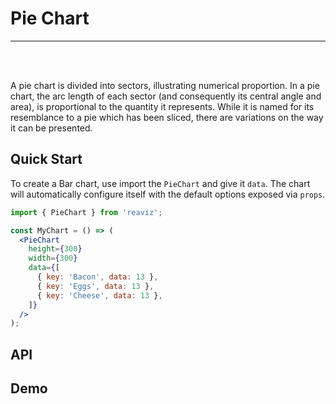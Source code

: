 
<Meta title="Docs|Chart Types/Pie Chart" />

# Pie Chart

---
<br />
<Story id="demos-pie-chart-pie--simple" />
<br />

A pie chart is divided into sectors, illustrating numerical proportion.
In a pie chart, the arc length of each sector (and consequently its central angle and area),
is proportional to the quantity it represents. While it is named for its resemblance to a pie
which has been sliced, there are variations on the way it can be presented.

## Quick Start
To create a Bar chart, use import the `PieChart` and give it `data`. The chart
will automatically configure itself with the default options exposed via `props`.

```jsx
import { PieChart } from 'reaviz';

const MyChart = () => (
  <PieChart
    height={300}
    width={300}
    data={[
      { key: 'Bacon', data: 13 },
      { key: 'Eggs', data: 13 },
      { key: 'Cheese', data: 13 },
    ]}
  />
);
```

## API
<Props of={PieChart} />

## Demo
<Sandbox
  name="Pie Chart Simple"
  description="A simple pie chart example"
  path="docs/sandbox/PieSimple.sandbox.js"
/>
